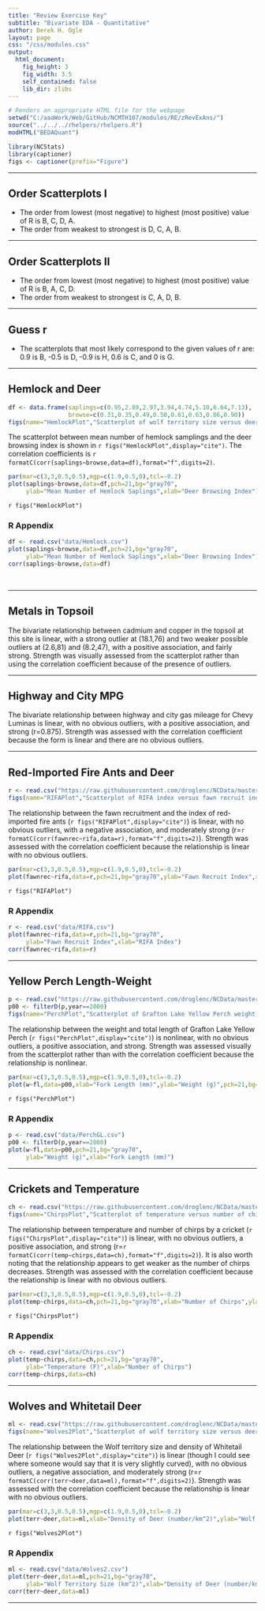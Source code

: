 ```yaml
---
title: "Review Exercise Key"
subtitle: "Bivariate EDA - Quantitative"
author: Derek H. Ogle
layout: page
css: "/css/modules.css"
output:
  html_document:
    fig_height: 3
    fig_width: 3.5
    self_contained: false
    lib_dir: zlibs
---
```


```r
# Renders an appropriate HTML file for the webpage
setwd("C:/aaaWork/Web/GitHub/NCMTH107/modules/RE/zRevExAns/")
source("../../../rhelpers/rhelpers.R")
modHTML("BEDAQuant")
```
```r
library(NCStats)
library(captioner)
figs <- captioner(prefix="Figure")
```

----

## Order Scatterplots I

* The order from lowest (most negative) to highest (most positive) value of R is B, C, D, A.
* The order from weakest to strongest is D, C, A, B.

----

## Order Scatterplots II

* The order from lowest (most negative) to highest (most positive) value of R is B, A, C, D.
* The order from weakest to strongest is C, A, D, B.

----

## Guess r

* The scatterplots that most likely correspond to the given values of r are: 0.9 is B, -0.5 is D, -0.9 is H, 0.6 is C, and 0 is G.

----

## Hemlock and Deer

```r
df <- data.frame(saplings=c(0.95,2.89,2.97,3.94,4.74,5.10,6.64,7.13),
                 browse=c(0.31,0.35,0.49,0.50,0.61,0.63,0.86,0.90))
figs(name="HemlockPlot","Scatterplot of wolf territory size versus deer density.")
```

The scatterplot between mean number of hemlock samplings and the deer browsing index is shown in `r figs("HemlockPlot",display="cite")`. The correlation coefficients is `r formatC(corr(saplings~browse,data=df),format="f",digits=2)`.

```r
par(mar=c(3,3,0.5,0.5),mgp=c(1.9,0.5,0),tcl=-0.2)
plot(saplings~browse,data=df,pch=21,bg="gray70",
     ylab="Mean Number of Hemlock Saplings",xlab="Deer Browsing Index")
```

`r figs("HemlockPlot")`

### R Appendix
```r
df <- read.csv("data/Hemlock.csv")
plot(saplings~browse,data=df,pch=21,bg="gray70",
     ylab="Mean Number of Hemlock Saplings",xlab="Deer Browsing Index")
corr(saplings~browse,data=df)
```

&nbsp;

----

## Metals in Topsoil

The bivariate relationship between cadmium and copper in the topsoil at this site is linear, with a strong outlier at (18.1,76) and two weaker possible outliers at (2.6,81) and (8.2,47), with a positive association, and fairly strong. Strength was visually assessed from the scatterplot rather than using the correlation coefficient because of the presence of outliers.

----

## Highway and City MPG

The bivariate relationship between highway and city gas mileage for Chevy Luminas is linear, with no obvious outliers, with a positive association, and strong (r=0.875). Strength was assessed with the correlation coefficient because the form is linear and there are no obvious outliers.

----

## Red-Imported Fire Ants and Deer

```r
r <- read.csv("https://raw.githubusercontent.com/droglenc/NCData/master/RIFA.csv")
figs(name="RIFAPlot","Scatterplot of RIFA index versus fawn recruit index.")
```

The relationship between the fawn recruitment and the index of red-imported fire ants (`r figs("RIFAPlot",display="cite")`) is linear, with no obvious outliers, with a negative association, and moderately strong (r=`r formatC(corr(fawnrec~rifa,data=r),format="f",digits=2)`). Strength was assessed with the correlation coefficient because the relationship is linear with no obvious outliers.

```r
par(mar=c(3,3,0.5,0.5),mgp=c(1.9,0.5,0),tcl=-0.2)
plot(fawnrec~rifa,data=r,pch=21,bg="gray70",ylab="Fawn Recruit Index",xlab="RIFA Index")
```

`r figs("RIFAPlot")`

### R Appendix
```r
r <- read.csv("data/RIFA.csv")
plot(fawnrec~rifa,data=r,pch=21,bg="gray70",
     ylab="Fawn Recruit Index",xlab="RIFA Index")
corr(fawnrec~rifa,data=r)
```

----

## Yellow Perch Length-Weight

```r
p <- read.csv("https://raw.githubusercontent.com/droglenc/NCData/master/PerchGL.csv")
p00 <- filterD(p,year==2000)
figs(name="PerchPlot","Scatterplot of Grafton Lake Yellow Perch weight versus total length.")
```

The relationship between the weight and total length of Grafton Lake Yellow Perch (`r figs("PerchPlot",display="cite")`) is nonlinear, with no obvious outliers, a positive association, and strong. Strength was assessed visually from the scatterplot rather than with the correlation coefficient because the relationship is nonlinear.

```r
par(mar=c(3,3,0.5,0.5),mgp=c(1.9,0.5,0),tcl=-0.2)
plot(w~fl,data=p00,xlab="Fork Length (mm)",ylab="Weight (g)",pch=21,bg="gray70")
```

`r figs("PerchPlot")`

### R Appendix
```r
p <- read.csv("data/PerchGL.csv")
p00 <- filterD(p,year==2000)
plot(w~fl,data=p00,pch=21,bg="gray70",
     ylab="Weight (g)",xlab="Fork Length (mm)")
```

----

## Crickets and Temperature

```r
ch <- read.csv("https://raw.githubusercontent.com/droglenc/NCData/master/Chirps.csv")
figs(name="ChirpsPlot","Scatterplot of temperature versus number of chirps by a cricket.")
```

The relationship between temperature and number of chirps by a cricket (`r figs("ChirpsPlot",display="cite")`) is linear, with no obvious outliers, a positive association, and strong (r=`r formatC(corr(temp~chirps,data=ch),format="f",digits=2)`). It is also worth noting that the relationship appears to get weaker as the number of chirps decreases. Strength was assessed with the correlation coefficient because the relationship is linear with no obvious outliers.

```r
par(mar=c(3,3,0.5,0.5),mgp=c(1.9,0.5,0),tcl=-0.2)
plot(temp~chirps,data=ch,pch=21,bg="gray70",xlab="Number of Chirps",ylab="Temperature (F)")
```

`r figs("ChirpsPlot")`

### R Appendix
```r
ch <- read.csv("data/Chirps.csv")
plot(temp~chirps,data=ch,pch=21,bg="gray70",
     ylab="Temperature (F)",xlab="Number of Chirps")
corr(temp~chirps,data=ch)
```

----

## Wolves and Whitetail Deer

```r
ml <- read.csv("https://raw.githubusercontent.com/droglenc/NCData/master/Wolves2.csv")
figs(name="Wolves2Plot","Scatterplot of wolf territory size versus deer density.")
```

The relationship between the Wolf territory size and density of Whitetail Deer (`r figs("Wolves2Plot",display="cite")`) is linear (though I could see where someone would say that it is very slightly curved), with no obvious outliers, a negative association, and moderately strong (r=`r formatC(corr(terr~deer,data=ml),format="f",digits=2)`). Strength was assessed with the correlation coefficient because the relationship is linear with no obvious outliers.

```r
par(mar=c(3,3,0.5,0.5),mgp=c(1.9,0.5,0),tcl=-0.2)
plot(terr~deer,data=ml,xlab="Density of Deer (number/km^2)",ylab="Wolf Territory Size (km^2)",pch=21,bg="gray70")
```

`r figs("Wolves2Plot")`

### R Appendix
```r
ml <- read.csv("data/Wolves2.csv")
plot(terr~deer,data=ml,pch=21,bg="gray70",
     ylab="Wolf Territory Size (km^2)",xlab="Density of Deer (number/km^2)")
corr(terr~deer,data=ml)
```

----
